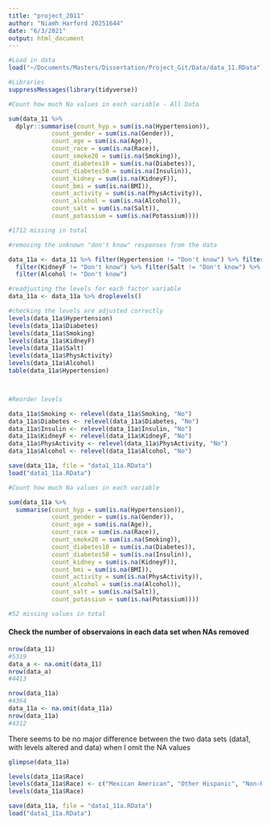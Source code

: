 ```yaml
---
title: "project_2011"
author: "Niamh Harford 20251644"
date: "6/3/2021"
output: html_document
---
```



```r
#Load in data
load("~/Documents/Masters/Dissertation/Project_Git/Data/data_11.RData")
```

```r
#Libraries
suppressMessages(library(tidyverse))
```


```r
#Count how much Na values in each variable - All Data

sum(data_11 %>%
  dplyr::summarise(count_hyp = sum(is.na(Hypertension)),
            count_gender = sum(is.na(Gender)),
            count_age = sum(is.na(Age)),
            count_race = sum(is.na(Race)),
            count_smoke20 = sum(is.na(Smoking)),
            count_diabetes10 = sum(is.na(Diabetes)),
            count_diabetes50 = sum(is.na(Insulin)),
            count_kidney = sum(is.na(KidneyF)),
            count_bmi = sum(is.na(BMI)),
            count_activity = sum(is.na(PhysActivity)),
            count_alcohol = sum(is.na(Alcohol)),
            count_salt = sum(is.na(Salt)),
            count_potassium = sum(is.na(Potassium))))

#1712 missing in total
```


```r
#removing the unknown "don't know" responses from the data

data_11a <- data_11 %>% filter(Hypertension != "Don't know") %>% filter(Diabetes != "Don't know") %>% filter(Smoking != "Don't know") %>%
  filter(KidneyF != "Don't know") %>% filter(Salt != "Don't know") %>%
  filter(Alcohol != "Don't know")

#readjusting the levels for each factor variable
data_11a <- data_11a %>% droplevels()
```

```r
#checking the levels are adjusted correctly
levels(data_11a$Hypertension)
levels(data_11a$Diabetes)
levels(data_11a$Smoking)
levels(data_11a$KidneyF)
levels(data_11a$Salt)
levels(data_11a$PhysActivity)
levels(data_11a$Alcohol)
table(data_11a$Hypertension)



#Reorder levels 

data_11a$Smoking <- relevel(data_11a$Smoking, "No")
data_11a$Diabetes <- relevel(data_11a$Diabetes, "No")
data_11a$Insulin <- relevel(data_11a$Insulin, "No")
data_11a$KidneyF <- relevel(data_11a$KidneyF, "No")
data_11a$PhysActivity <- relevel(data_11a$PhysActivity, "No")
data_11a$Alcohol <- relevel(data_11a$Alcohol, "No")
```

```r
save(data_11a, file = "data1_11a.RData")
load("data1_11a.RData")
```


```r
#Count how much Na values in each variable

sum(data_11a %>%
  summarise(count_hyp = sum(is.na(Hypertension)),
            count_gender = sum(is.na(Gender)),
            count_age = sum(is.na(Age)),
            count_race = sum(is.na(Race)),
            count_smoke20 = sum(is.na(Smoking)),
            count_diabetes10 = sum(is.na(Diabetes)),
            count_diabetes50 = sum(is.na(Insulin)),
            count_kidney = sum(is.na(KidneyF)),
            count_bmi = sum(is.na(BMI)),
            count_activity = sum(is.na(PhysActivity)),
            count_alcohol = sum(is.na(Alcohol)),
            count_salt = sum(is.na(Salt)),
            count_potassium = sum(is.na(Potassium))))

#52 missing values in total

```

#### Check the number of observaions in each data set when NAs removed

```r
nrow(data_11)
#5319
data_a <- na.omit(data_11)
nrow(data_a)
#4413
```

```r
nrow(data_11a)
#4364
data_11a <- na.omit(data_11a)
nrow(data_11a)
#4312
```


There seems to be no major difference between the two data sets (data1, with levels altered and data) when I omit the NA values


```r
glimpse(data_11a)
```


```r
levels(data_11a$Race)
levels(data_11a$Race) <- c("Mexican American", "Other Hispanic", "Non-Hispanic White","Non-Hispanic Black", "Other Race")
levels(data_11a$Race)
```




```r
save(data_11a, file = "data1_11a.RData")
load("data1_11a.RData")
```